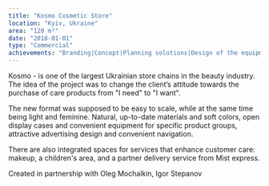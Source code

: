 ```yaml
---
title: "Kosmo Cosmetic Store"
location: "Kyiv, Ukraine"
area: "120 m²"
date: "2018-01-01"
type: "Commercial"
achievements: "Branding|Concept|Planning solutions|Design of the equipment and unique elements|Outdoor area design|3d visualization|Drawings|Visual communication|Specification of materials and equipment"
---
```


Kosmo - is one of the largest Ukrainian store chains in the beauty industry. The idea of the project was to change the client’s attitude towards the purchase of care products from "I need" to "I want".

The new format was supposed to be easy to scale, while at the same time being light and feminine.
Natural, up-to-date materials and soft colors, open display cases and convenient equipment for specific product groups, attractive advertising design and convenient navigation.

There are also integrated spaces for services that enhance customer care: makeup, a children's area, and a partner delivery service from Mist express.

Created in partnership with Oleg Mochalkin, Igor Stepanov
